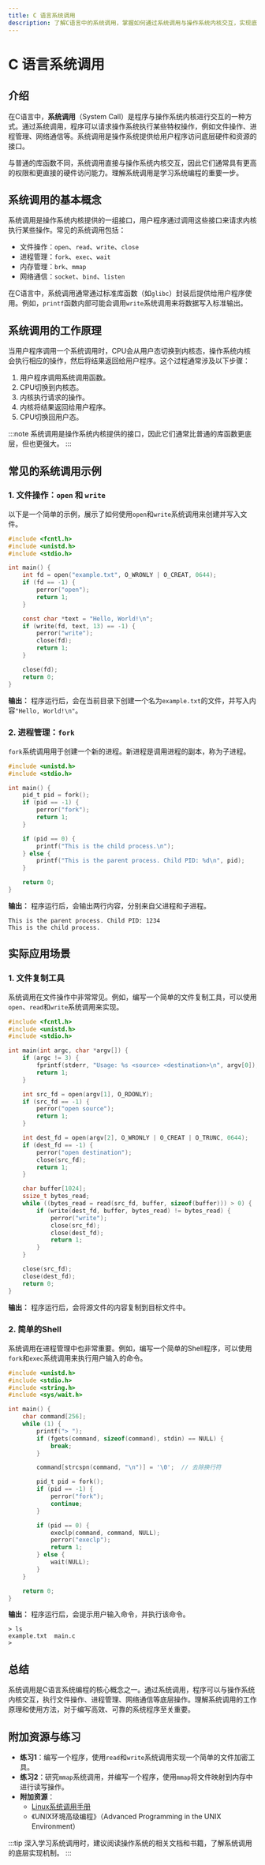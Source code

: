 ```yaml
---
title: C 语言系统调用
description: 了解C语言中的系统调用，掌握如何通过系统调用与操作系统内核交互，实现底层操作。
---
```


# C 语言系统调用

## 介绍

在C语言中，**系统调用**（System Call）是程序与操作系统内核进行交互的一种方式。通过系统调用，程序可以请求操作系统执行某些特权操作，例如文件操作、进程管理、网络通信等。系统调用是操作系统提供给用户程序访问底层硬件和资源的接口。

与普通的库函数不同，系统调用直接与操作系统内核交互，因此它们通常具有更高的权限和更直接的硬件访问能力。理解系统调用是学习系统编程的重要一步。

## 系统调用的基本概念

系统调用是操作系统内核提供的一组接口，用户程序通过调用这些接口来请求内核执行某些操作。常见的系统调用包括：

- 文件操作：`open`、`read`、`write`、`close`
- 进程管理：`fork`、`exec`、`wait`
- 内存管理：`brk`、`mmap`
- 网络通信：`socket`、`bind`、`listen`

在C语言中，系统调用通常通过标准库函数（如`glibc`）封装后提供给用户程序使用。例如，`printf`函数内部可能会调用`write`系统调用来将数据写入标准输出。

## 系统调用的工作原理

当用户程序调用一个系统调用时，CPU会从用户态切换到内核态，操作系统内核会执行相应的操作，然后将结果返回给用户程序。这个过程通常涉及以下步骤：

1. 用户程序调用系统调用函数。
2. CPU切换到内核态。
3. 内核执行请求的操作。
4. 内核将结果返回给用户程序。
5. CPU切换回用户态。

:::note
系统调用是操作系统内核提供的接口，因此它们通常比普通的库函数更底层，但也更强大。
:::

## 常见的系统调用示例

### 1. 文件操作：`open` 和 `write`

以下是一个简单的示例，展示了如何使用`open`和`write`系统调用来创建并写入文件。

```c
#include <fcntl.h>
#include <unistd.h>
#include <stdio.h>

int main() {
    int fd = open("example.txt", O_WRONLY | O_CREAT, 0644);
    if (fd == -1) {
        perror("open");
        return 1;
    }

    const char *text = "Hello, World!\n";
    if (write(fd, text, 13) == -1) {
        perror("write");
        close(fd);
        return 1;
    }

    close(fd);
    return 0;
}
```

**输出：**
程序运行后，会在当前目录下创建一个名为`example.txt`的文件，并写入内容`"Hello, World!\n"`。

### 2. 进程管理：`fork`

`fork`系统调用用于创建一个新的进程。新进程是调用进程的副本，称为子进程。

```c
#include <unistd.h>
#include <stdio.h>

int main() {
    pid_t pid = fork();
    if (pid == -1) {
        perror("fork");
        return 1;
    }

    if (pid == 0) {
        printf("This is the child process.\n");
    } else {
        printf("This is the parent process. Child PID: %d\n", pid);
    }

    return 0;
}
```

**输出：**
程序运行后，会输出两行内容，分别来自父进程和子进程。

```
This is the parent process. Child PID: 1234
This is the child process.
```

## 实际应用场景

### 1. 文件复制工具

系统调用在文件操作中非常常见。例如，编写一个简单的文件复制工具，可以使用`open`、`read`和`write`系统调用来实现。

```c
#include <fcntl.h>
#include <unistd.h>
#include <stdio.h>

int main(int argc, char *argv[]) {
    if (argc != 3) {
        fprintf(stderr, "Usage: %s <source> <destination>\n", argv[0]);
        return 1;
    }

    int src_fd = open(argv[1], O_RDONLY);
    if (src_fd == -1) {
        perror("open source");
        return 1;
    }

    int dest_fd = open(argv[2], O_WRONLY | O_CREAT | O_TRUNC, 0644);
    if (dest_fd == -1) {
        perror("open destination");
        close(src_fd);
        return 1;
    }

    char buffer[1024];
    ssize_t bytes_read;
    while ((bytes_read = read(src_fd, buffer, sizeof(buffer))) > 0) {
        if (write(dest_fd, buffer, bytes_read) != bytes_read) {
            perror("write");
            close(src_fd);
            close(dest_fd);
            return 1;
        }
    }

    close(src_fd);
    close(dest_fd);
    return 0;
}
```

**输出：**
程序运行后，会将源文件的内容复制到目标文件中。

### 2. 简单的Shell

系统调用在进程管理中也非常重要。例如，编写一个简单的Shell程序，可以使用`fork`和`exec`系统调用来执行用户输入的命令。

```c
#include <unistd.h>
#include <stdio.h>
#include <string.h>
#include <sys/wait.h>

int main() {
    char command[256];
    while (1) {
        printf("> ");
        if (fgets(command, sizeof(command), stdin) == NULL) {
            break;
        }

        command[strcspn(command, "\n")] = '\0';  // 去除换行符

        pid_t pid = fork();
        if (pid == -1) {
            perror("fork");
            continue;
        }

        if (pid == 0) {
            execlp(command, command, NULL);
            perror("execlp");
            return 1;
        } else {
            wait(NULL);
        }
    }

    return 0;
}
```

**输出：**
程序运行后，会提示用户输入命令，并执行该命令。

```
> ls
example.txt  main.c
> 
```

## 总结

系统调用是C语言系统编程的核心概念之一。通过系统调用，程序可以与操作系统内核交互，执行文件操作、进程管理、网络通信等底层操作。理解系统调用的工作原理和使用方法，对于编写高效、可靠的系统程序至关重要。

## 附加资源与练习

- **练习1**：编写一个程序，使用`read`和`write`系统调用实现一个简单的文件加密工具。
- **练习2**：研究`mmap`系统调用，并编写一个程序，使用`mmap`将文件映射到内存中进行读写操作。
- **附加资源**：
  - [Linux系统调用手册](https://man7.org/linux/man-pages/dir_section_2.html)
  - 《UNIX环境高级编程》（Advanced Programming in the UNIX Environment）

:::tip
深入学习系统调用时，建议阅读操作系统的相关文档和书籍，了解系统调用的底层实现机制。
:::